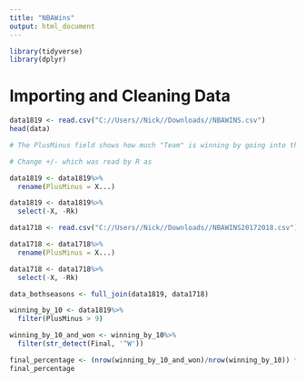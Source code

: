 ---
title: "NBAWins"
output: html_document
---
```{r}
library(tidyverse)
library(dplyr)
```


# Importing and Cleaning Data
```{r}
data1819 <- read.csv("C://Users//Nick//Downloads//NBAWINS.csv")
head(data)

# The PlusMinus field shows how much "Team" is winning by going into the 4th quarter

# Change +/- which was read by R as

data1819 <- data1819%>%
  rename(PlusMinus = X...)

data1819 <- data1819%>%
  select(-X, -Rk)

data1718 <- read.csv("C://Users//Nick//Downloads//NBAWINS20172018.csv")

data1718 <- data1718%>%
  rename(PlusMinus = X...)

data1718 <- data1718%>%
  select(-X, -Rk)


```

```{r}

data_bothseasons <- full_join(data1819, data1718)

```

```{r}
winning_by_10 <- data1819%>%
  filter(PlusMinus > 9)

```


```{r}
winning_by_10_and_won <- winning_by_10%>%
  filter(str_detect(Final, '^W'))

```

```{r}
final_percentage <- (nrow(winning_by_10_and_won)/nrow(winning_by_10)) * 100
final_percentage

```


